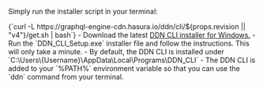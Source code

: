 
<Version />

<Tabs groupId="os-preference" className="api-tabs">

<TabItem value="macOS-or-linux" label="macOS and Linux">

Simply run the installer script in your terminal:

<CodeBlock language="bash">
  {`curl -L https://graphql-engine-cdn.hasura.io/ddn/cli/${props.revision || "v4"}/get.sh | bash`}
</CodeBlock>

</TabItem>

<TabItem value="windows" label="Windows">
- Download the latest <a href={`https://graphql-engine-cdn.hasura.io/ddn/cli/${props.revision || "v4"}/latest/DDN_CLI_Setup.exe`}>DDN CLI installer for Windows.</a> 
- Run the `DDN_CLI_Setup.exe` installer file and follow the instructions. This will only take a minute.
- By default, the DDN CLI is installed under `C:\Users\{Username}\AppData\Local\Programs\DDN_CLI`
- The DDN CLI is added to your `%PATH%` environment variable so that you can use the `ddn` command from your terminal.
<br />

</TabItem>
</Tabs>
